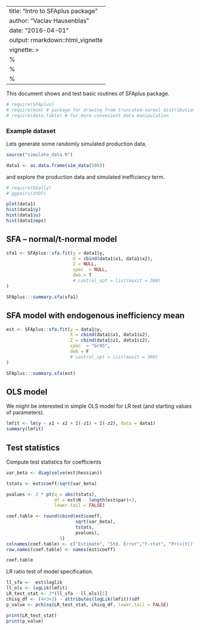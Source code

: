 ---
title: "Intro to SFAplus package"
author: "Vaclav Hausenblas"
date: "2016-04-01"
output: rmarkdown::html_vignette
vignette: >
  %\VignetteIndexEntry{Vignette Title}
  %\VignetteEngine{knitr::rmarkdown}
  %\VignetteEncoding{UTF-8}
  ---
  
  This document shows and test basic routines of SFAplus package.
  
  ```r
# require(SFAplus)
# require(msm) # package for drawing from truncated-normal distribution
# require(data.table) # for more convenient data manipulation
```


### Example dataset

Lets generate some randomly simulated production data,

```r
source("simulate_data.R")

data1 <- as.data.frame(sim_data(500))

```

and explore the production data and simulated inefficiency term.

```r
# require(GGally)
# ggpairs(dtDT)

plot(data1)
hist(data1$y)
hist(data1$u)
hist(data1$eps)

```
## SFA -- normal/t-normal model

```r

sfa1 <- SFAplus::sfa.fit(y = data1$y,
                         X = cbind(data1$x1, data1$x2),
                         Z = NULL,       
                         spec  = NULL,
                         deb = T
                         # control_opt = list(maxit = 300)
)

SFAplus:::summary.sfa(sfa1)
```


## SFA model with endogenous inefficiency mean 

```r

est <- SFAplus::sfa.fit(y = data1$y,
                        X = cbind(data1$x1, data1$x2),
                        Z = cbind(data1$z1, data1$z2),
                        spec  = "bc95",
                        deb = F
                        # control_opt = list(maxit = 300)
)

SFAplus:::summary.sfa(est)
```


## OLS model

We might be interested in simple OLS model for LR test (and starting values of parameters).

```r

lmfit <- lm(y ~ x1 + x2 + I(-z1) + I(-z2), data = data1)
summary(lmfit)

```





<!-- # BOUNDS ------------------------------------------------------------------ -->
<!-- # set lower bounds, important for sigmas -->
<!-- lowerb <- c(-Inf, -Inf, -Inf, -Inf, -Inf, -Inf, -Inf, 0.0001, 0.0001) -->

<!-- # initpar = c(lmfit$coefficients[1:4], 0, lmfit$coefficients[5:6], 1, 1) -->
<!-- # OR -->
<!-- initpar = c(rep(0, 4+3), 1, 1) -->


<!-- # estimate by BFGS method with bounds -->
<!-- est <- optim(initpar, fn = ll, method = "BFGS", control = list(trace = F, REPORT = 1, maxit = 300), hessian = T, -->
<!--              nbeta = 4, ngamma = 3, -->
<!--              y = dtDT$y, -->
<!--              X = as.matrix(dtDT[, .(1, x1, x2, x1x2)]), -->
<!--              Z = as.matrix(dtDT[, .(1, z1, z2)])) -->
<!-- print(est) -->


## Test statistics 

Compute test statistics for coefficients
```r

var_beta <- diag(solve(est$hessian))

tstats <- est$coeff/sqrt(var_beta)

pvalues <- 2 * pt(q = abs(tstats), 
                  df = est$N - length(est$par)+3,
                  lower.tail = FALSE)

coef.table <- round(cbind(est$coeff, 
                          sqrt(var_beta), 
                          tstats, 
                          pvalues), 
                    3)
colnames(coef.table) <- c("Estimate", "Std. Error","t-stat", "Pr(>|t|)")
row.names(coef.table) <- names(est$coeff)

coef.table
```

LR ratio test of model specification.
```r
ll_sfa <- -est$loglik
ll_ols <- logLik(lmfit)
LR_test_stat <- 2*(ll_sfa - ll_ols)[1]
chisq_df <- (4+3+2) - attributes(logLik(lmfit))$df
p_value <- pchisq(LR_test_stat, chisq_df, lower.tail = FALSE)

print(LR_test_stat)
print(p_value)
```


